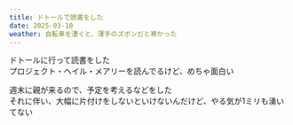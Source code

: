 ```yaml
---
title: ドトールで読書をした
date: 2025-03-10
weather: 自転車を漕ぐと、薄手のズボンだと寒かった
---
```


ドトールに行って読書をした  
プロジェクト・ヘイル・メアリーを読んでるけど、めちゃ面白い  
  
週末に親が来るので、予定を考えるなどをした  
それに伴い、大幅に片付けをしないといけないんだけど、やる気が1ミリも湧いてない  
